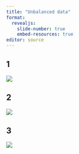 ```yaml
---
title: "Unbalanced data"
format: 
  revealjs:
    slide-number: true
    embed-resources: true
editor: source
---
```


## 1

![](images/unbalanced-analysis-01.png)

::: notes

:::

## 2

![](images/unbalanced-analysis-02.png)

::: notes

:::

## 3

![](images/unbalanced-analysis-03.png)

::: notes

:::



